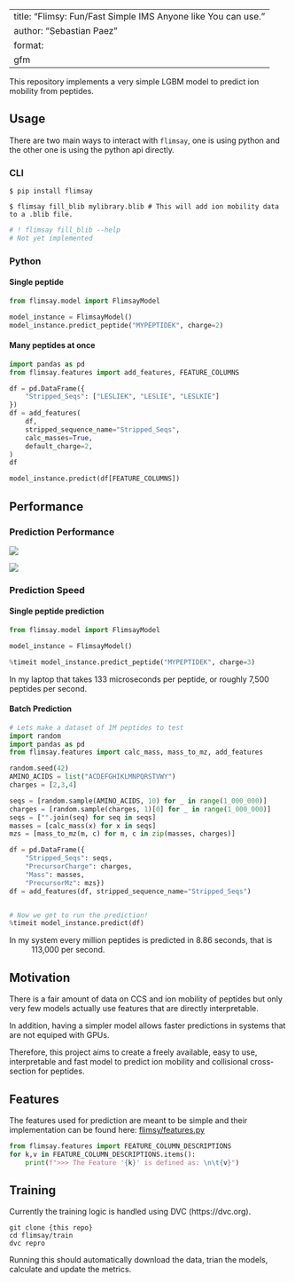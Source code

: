 
---
title: "Flimsy: Fun/Fast Simple IMS Anyone like You can use."
author: "Sebastian Paez"
format:
  gfm
---


This repository implements a very simple LGBM model
to predict ion mobility from peptides.


## Usage

There are two main ways to interact with `flimsay`, one is using python and the other one is using the python api directly.

### CLI

```shell
$ pip install flimsay
```

```shell
$ flimsay fill_blib mylibrary.blib # This will add ion mobility data to a .blib file.
```

```python
# ! flimsay fill_blib --help
# Not yet implemented
```

### Python

#### Single peptide

```python
from flimsay.model import FlimsayModel

model_instance = FlimsayModel()
model_instance.predict_peptide("MYPEPTIDEK", charge=2)
```

#### Many peptides at once

```python
import pandas as pd
from flimsay.features import add_features, FEATURE_COLUMNS

df = pd.DataFrame({
    "Stripped_Seqs": ["LESLIEK", "LESLIE", "LESLKIE"]
})
df = add_features(
    df,
    stripped_sequence_name="Stripped_Seqs",
    calc_masses=True,
    default_charge=2,
)
df
```

```python
model_instance.predict(df[FEATURE_COLUMNS])
```

## Performance

### Prediction Performance

![](train/plots/one_over_k0_model_ims_pred_vs_true.png)

![](train/plots/ccs_predicted_vs_real.png)

### Prediction Speed

#### Single peptide prediction

```python
from flimsay.model import FlimsayModel

model_instance = FlimsayModel()

%timeit model_instance.predict_peptide("MYPEPTIDEK", charge=3)
```

In my laptop that takes 133 microseconds per peptide, or roughly 7,500 peptides per second.

#### Batch Prediction

```python
# Lets make a dataset of 1M peptides to test
import random
import pandas as pd
from flimsay.features import calc_mass, mass_to_mz, add_features

random.seed(42)
AMINO_ACIDS = list("ACDEFGHIKLMNPQRSTVWY")
charges = [2,3,4]

seqs = [random.sample(AMINO_ACIDS, 10) for _ in range(1_000_000)]
charges = [random.sample(charges, 1)[0] for _ in range(1_000_000)]
seqs = ["".join(seq) for seq in seqs]
masses = [calc_mass(x) for x in seqs]
mzs = [mass_to_mz(m, c) for m, c in zip(masses, charges)]

df = pd.DataFrame({
    "Stripped_Seqs": seqs,
    "PrecursorCharge": charges,
    "Mass": masses,
    "PrecursorMz": mzs})
df = add_features(df, stripped_sequence_name="Stripped_Seqs")


# Now we get to run the prediction!
%timeit model_instance.predict(df)
```

In my system every million peptides is predicted in 8.86 seconds, that is
~ 113,000 per second.

## Motivation

There is a fair amount of data on CCS and ion mobility of peptides
but only very few models actually use features that are directly
interpretable.

In addition, having a simpler model allows faster predictions
in systems that are not equiped with GPUs.

Therefore, this project aims to create a freely available, easy to use, interpretable and fast model to predict ion mobility and collisional cross-section for peptides.

## Features

The features used for prediction are meant to be
simple and their implementation can be found here:
[flimsy/features.py](flimsy/features.py)

```python
from flimsay.features import FEATURE_COLUMN_DESCRIPTIONS
for k,v in FEATURE_COLUMN_DESCRIPTIONS.items():
    print(f">>> The Feature '{k}' is defined as: \n\t{v}")
```

## Training

Currently the training logic is handled using DVC (https://dvc.org).

```shell
git clone {this repo}
cd flimsay/train
dvc repro
```

Running this should automatically download the data,
trian the models, calculate and update the metrics.
